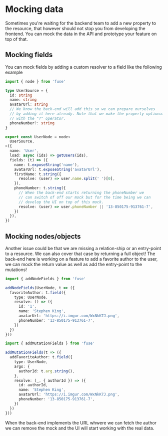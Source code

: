 
# Mocking data

Sometimes you're waiting for the backend team to add a new property to the resource, that
however should not stop you from developing the frontend. You can mock the data in the API
and prototype your feature on top of that.

## Mocking fields

You can mock fields by adding a custom <Explain term='resolvers'>resolver</Explain> to a field
like the following example

```ts
import { node } from 'fuse'

type UserSource = {
  id: string
  name: string
  avatarUrl: string
  // We know the back-end will add this so we can prepare ourselves
  // by adding it here already. Note that we make the property optional
  // with the "?" operator.
  phoneNumber?: string
}

export const UserNode = node<
  UserSource,
>({
  name: 'User',
  load: async (ids) => getUsers(ids),
  fields: (t) => ({
    name: t.exposeString('name'),
    avatarUrl: t.exposeString('avatarUrl'),
    firstName: t.string({
      resolve: (user) => user.name.split(' ')[0],
    }),
    phoneNumber: t.string({
      // When the back-end starts returning the phoneNumber we
      // can switch of off our mock but for the time being we can
      // develop the UI on top of this mock.
      resolve: (user) => user.phoneNumber || '13-850175-913761-7',
    })
  }),
})
```

## Mocking nodes/objects

Another issue could be that we are missing a relation-ship or an entry-point to a resource.
We can also cover that case by returning a full object! The back-end here is working on a feature
to add a favorite author to the user, we can mock the return value as well as add the entry-point
to the mutations!

```ts
import { addNodeFields } from 'fuse'

addNodeFields(UserNode, t => ({
  favoriteAuthor: t.field({
    type: UserNode,
    resolve: () => ({
      id: '1',
      name: 'Stephen King',
      avatarUrl: 'https://i.imgur.com/WxNkK7J.png',
      phoneNumber: '13-850175-913761-7',
    })
  })
}))
```

```ts
import { addMutationFields } from 'fuse'

addMutationFields(t => ({
  addFavoriteAuthor: t.field({
    type: UserNode,
    args: {
      authorId: t.arg.string(),
    },
    resolve: (_, { authorId }) => ({
      id: authorId,
      name: 'Stephen King',
      avatarUrl: 'https://i.imgur.com/WxNkK7J.png',
      phoneNumber: '13-850175-913761-7',
    })
  })
}))
```

When the back-end implements the URL whwere we can fetch the author we can remove the mock
and the UI will start working with the real data.
